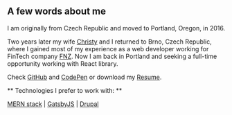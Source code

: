 ## A few words about me

I am originally from Czech Republic and moved to Portland, Oregon, in 2016.

Two years later my wife [Christy](https://www.christyleezilka.com/) and I returned to Brno, Czech Republic,
where I gained most of my experience as a web developer working for FinTech company
[FNZ](https://www.fnz.com/). Now I am back in Portland and seeking a full-time opportunity working with React library.

‍Check [GitHub](https://github.com/blahutkam) and [CodePen](https://codepen.io/blahec)
or download my
[Resume](https://drive.google.com/file/d/1sHRqrUNXp64h0TQHmqO_H6gsdjxPnaMl/view?usp=sharing).

** Technologies I prefer to work with: **

[MERN stack](https://www.mongodb.com/mern-stack) |
[GatsbyJS](https://www.gatsbyjs.com/) | [Drupal](https://www.drupal.org/)
